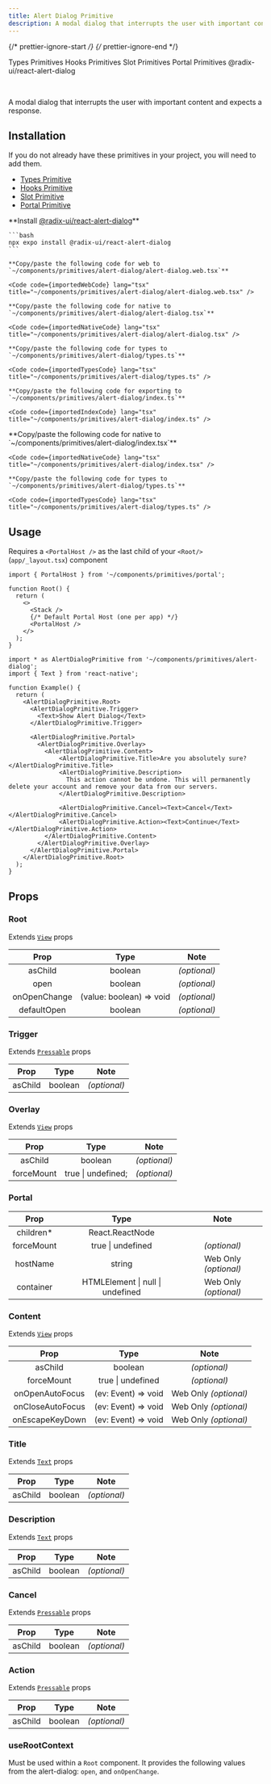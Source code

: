 ```yaml
---
title: Alert Dialog Primitive
description: A modal dialog that interrupts the user with important content and expects a response.
---
```


{/* prettier-ignore-start */}
{/* prettier-ignore-end */}


<LinkButton href='/primitives/types'>Types Primitives</LinkButton>
<LinkButton href='/primitives/hooks'>Hooks Primitives</LinkButton>
<LinkButton href='/primitives/slot'>Slot Primitives</LinkButton>
<LinkButton href='/primitives/portal'>Portal Primitives</LinkButton>
<LinkButton target='_blank' href='https://www.radix-ui.com/primitives/docs/components/alert-dialog'>
  @radix-ui/react-alert-dialog
</LinkButton>

<br />

A modal dialog that interrupts the user with important content and expects a response.

## Installation

<Aside title="Uses shared primitives">
  If you do not already have these primitives in your project, you will need to add them.

  - [Types Primitive](/primitives/types)
  - [Hooks Primitive](/primitives/hooks)
  - [Slot Primitive](/primitives/slot)
  - [Portal Primitive](/primitives/portal)
</Aside>

<Tabs>
  <TabItem label="Universal">
    **Install <a target="_blank" href="https://www.radix-ui.com/primitives/docs/components/alert-dialog">@radix-ui/react-alert-dialog</a>**

    ```bash
    npx expo install @radix-ui/react-alert-dialog
    ```

    **Copy/paste the following code for web to  `~/components/primitives/alert-dialog/alert-dialog.web.tsx`**

    <Code code={importedWebCode} lang="tsx" title="~/components/primitives/alert-dialog/alert-dialog.web.tsx" />

    **Copy/paste the following code for native to  `~/components/primitives/alert-dialog/alert-dialog.tsx`**

    <Code code={importedNativeCode} lang="tsx" title="~/components/primitives/alert-dialog/alert-dialog.tsx" />

    **Copy/paste the following code for types to  `~/components/primitives/alert-dialog/types.ts`**

    <Code code={importedTypesCode} lang="tsx" title="~/components/primitives/alert-dialog/types.ts" />

    **Copy/paste the following code for exporting to  `~/components/primitives/alert-dialog/index.ts`**

    <Code code={importedIndexCode} lang="tsx" title="~/components/primitives/alert-dialog/index.ts" />
  </TabItem>
  <TabItem label="Native Only">
    **Copy/paste the following code for native to  `~/components/primitives/alert-dialog/index.tsx`**

    <Code code={importedNativeCode} lang="tsx" title="~/components/primitives/alert-dialog/index.tsx" />

    **Copy/paste the following code for types to  `~/components/primitives/alert-dialog/types.ts`**

    <Code code={importedTypesCode} lang="tsx" title="~/components/primitives/alert-dialog/types.ts" />
  </TabItem>
</Tabs>

## Usage

<Aside type="caution">

  Requires a `<PortalHost />` as the last child of your `<Root/>` (`app/_layout.tsx`) component

  ```tsx
  import { PortalHost } from '~/components/primitives/portal';

  function Root() {
    return (
      <>
        <Stack />
        {/* Default Portal Host (one per app) */}
        <PortalHost />
      </>
    );
  }
  ```

</Aside>

```tsx
import * as AlertDialogPrimitive from '~/components/primitives/alert-dialog';
import { Text } from 'react-native';

function Example() {
  return (
    <AlertDialogPrimitive.Root>
      <AlertDialogPrimitive.Trigger>
        <Text>Show Alert Dialog</Text>
      </AlertDialogPrimitive.Trigger>

      <AlertDialogPrimitive.Portal>
        <AlertDialogPrimitive.Overlay>
          <AlertDialogPrimitive.Content>
              <AlertDialogPrimitive.Title>Are you absolutely sure?</AlertDialogPrimitive.Title>
              <AlertDialogPrimitive.Description>
                This action cannot be undone. This will permanently delete your account and remove your data from our servers.
              </AlertDialogPrimitive.Description>

              <AlertDialogPrimitive.Cancel><Text>Cancel</Text></AlertDialogPrimitive.Cancel>
              <AlertDialogPrimitive.Action><Text>Continue</Text></AlertDialogPrimitive.Action>
          </AlertDialogPrimitive.Content>
        </AlertDialogPrimitive.Overlay>
      </AlertDialogPrimitive.Portal>
    </AlertDialogPrimitive.Root>
  );
}
```

## Props

### Root

Extends [`View`](https://reactnative.dev/docs/view#props) props

|     Prop     |           Type           |     Note     |
| :----------: | :----------------------: | :----------: |
|   asChild    |         boolean          | _(optional)_ |
|     open     |         boolean          | _(optional)_ |
| onOpenChange | (value: boolean) => void | _(optional)_ |
| defaultOpen  |         boolean          | _(optional)_ |

### Trigger

Extends [`Pressable`](https://reactnative.dev/docs/pressable#props) props

|  Prop   |  Type   |     Note     |
| :-----: | :-----: | :----------: |
| asChild | boolean | _(optional)_ |

### Overlay

Extends [`View`](https://reactnative.dev/docs/view#props) props

|    Prop    |        Type        |     Note     |
| :--------: | :----------------: | :----------: |
|  asChild   |      boolean       | _(optional)_ |
| forceMount | true \| undefined; | _(optional)_ |

### Portal

|    Prop    |               Type               |         Note          |
| :--------: | :------------------------------: | :-------------------: |
| children\* |         React.ReactNode          |                       |
| forceMount |        true \| undefined         |     _(optional)_      |
|  hostName  |              string              | Web Only _(optional)_ |
| container  | HTMLElement \| null \| undefined | Web Only _(optional)_ |

### Content

Extends [`View`](https://reactnative.dev/docs/view#props) props

|       Prop       |        Type         |         Note          |
| :--------------: | :-----------------: | :-------------------: |
|     asChild      |       boolean       |     _(optional)_      |
|    forceMount    |  true \| undefined  |     _(optional)_      |
| onOpenAutoFocus  | (ev: Event) => void | Web Only _(optional)_ |
| onCloseAutoFocus | (ev: Event) => void | Web Only _(optional)_ |
| onEscapeKeyDown  | (ev: Event) => void | Web Only _(optional)_ |

### Title

Extends [`Text`](https://reactnative.dev/docs/text#props) props

|  Prop   |  Type   |     Note     |
| :-----: | :-----: | :----------: |
| asChild | boolean | _(optional)_ |

### Description

Extends [`Text`](https://reactnative.dev/docs/text#props) props

|  Prop   |  Type   |     Note     |
| :-----: | :-----: | :----------: |
| asChild | boolean | _(optional)_ |

### Cancel

Extends [`Pressable`](https://reactnative.dev/docs/pressable#props) props

|  Prop   |  Type   |     Note     |
| :-----: | :-----: | :----------: |
| asChild | boolean | _(optional)_ |

### Action

Extends [`Pressable`](https://reactnative.dev/docs/pressable#props) props

|  Prop   |  Type   |     Note     |
| :-----: | :-----: | :----------: |
| asChild | boolean | _(optional)_ |

### useRootContext

Must be used within a `Root` component. It provides the following values from the alert-dialog: `open`, and `onOpenChange`.